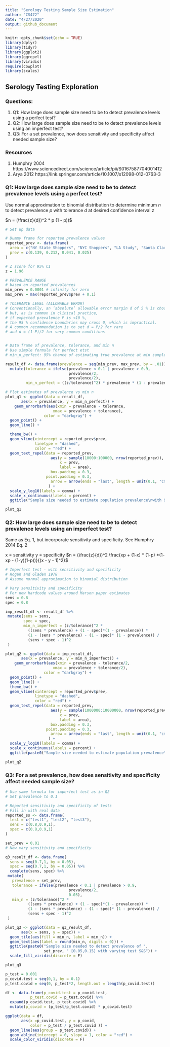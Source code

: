 ```yaml
---
title: "Serology Testing Sample Size Estimation"
author: "CS472"
date: "4/27/2020"
output: github_document
---
```


```r
knitr::opts_chunk$set(echo = TRUE)
library(dplyr)
library(tidyr)
library(ggplot2)
library(ggrepel)
library(viridis)
require(cowplot)
library(scales)
```

## Serology Testing Exploration

### Questions:
1. Q1: How large does sample size need to be to detect prevalence levels using a perfect test?
2. Q2: How large does sample size need to be to detect prevalence levels using an imperfect test?
3. Q3: For a set prevalence, how does sensitivity and specificity affect needed sample size?


### Resources
1. Humphry 2004 https://www.sciencedirect.com/science/article/pii/S0167587704001412
2. Arya 2012 https://link.springer.com/article/10.1007/s12098-012-0763-3


### Q1: How large does sample size need to be to detect prevalence levels using a perfect test?

Use normal approximation to binomial distribution to determine minimum $n$ to detect prevalence $p$ with tolerance $d$ at desired confidence interval $z$ 

$n = (\frac{z}{d})^2 * p (1 - p))$


```r

# Set up data

# Dummy frame for reported prevalence values
reported_prev <- data.frame(
  area = c("NY State Shoppers", "NYC Shoppers", "LA Study", "Santa Clara Study"),
  prev = c(0.139, 0.212, 0.041, 0.025)
)

# Z score for 95% CI
z = 1.96

# PREVALENCE RANGE 
# based on reported prevalences
min_prev = 0.0001 # infinity for zero
max_prev = max(reported_prev$prev + 0.1)

# TOLERANCE LEVEL (ALLOWABLE ERROR)
# Conventionally, an ‘absolute’ allowable error margin d of 5 % is chosen, 
# but, as is common in clinical practice, 
# if expected prevalence P is <10 %, 
# the 95 % confidence boundaries may cross 0, which is impractical.
# A common recommendation is to set d = P/2 for rare 
# and d = (1-P)/2 for very common conditions


# Data frame of prevalence, tolerance, and min n
# Use simple formula for perfect etst
# min_n_perfect: 95% chance of estimating true prevalence at min sample size

result_df <- data.frame(prevalence = seq(min_prev, max_prev, by = .01)) %>%
  mutate(tolerance = ifelse(prevalence < 0.1 | prevalence > 0.9,
                            prevalence/2,
                            prevalence/2),
         min_n_perfect = ((z/tolerance)^2) * prevalence * (1 - prevalence))

# Plot estimates of prevalence vs min n
plot_q1 <- ggplot(data = result_df, 
       aes(x = prevalence, y = min_n_perfect)) +
    geom_errorbarh(aes(xmin = prevalence - tolerance, 
                     xmax = prevalence + tolerance),
                 color = "darkgray") +
  geom_point() +
  geom_line() +

  theme_bw() +
  geom_vline(xintercept = reported_prev$prev, 
             linetype = "dashed", 
             color = "red") +
  geom_text_repel(data = reported_prev,
                    aes(y = sample(10000:100000, nrow(reported_prev)),
                        x = prev,
                        label = area),
                    box.padding = 0.3,
                  point.padding = 0.3,
                    arrow = arrow(ends = "last", length = unit(0.1, "cm"))
                   ) +
  scale_y_log10(labels = comma) +
  scale_x_continuous(labels = percent) +
  ggtitle("Sample size needed to estimate population prevalence\nwith 95% confidence of being within tolerance using a perfect test")

plot_q1

```

### Q2: How large does sample size need to be to detect prevalence levels using an imperfect test?

Same as Eq. 1, but incorporate sensitivity and specificity. See Humphry 2014 Eq. 2

x = sensitivity
y = specificity
$n = (\frac{z}{d})^2 \frac{xp + (1-x) * (1-p) *(1- xp - (1-y)(1-p))}{(x - y - 1)^2}$


```r

# Imperfect test - with sensitivity and specificity
# Rogan and Gladen 1978
# Assume normal approximation to binomial distribution

# Vary sensitivity and specificity
# For now hardcode values around Marson paper estimates
sens = 0.8
spec = 0.8

imp_result_df <- result_df %>%
 mutate(sens = sens,
        spec = spec,
        min_n_imperfect = (z/tolerance)^2 * 
          ((sens * prevalence) + (1 - spec)*(1 - prevalence)) * 
          (1 - (sens * prevalence) - (1 - spec)* (1 - prevalence)) / 
          (sens + spec - 1)^2
 )

plot_q2 <- ggplot(data = imp_result_df, 
       aes(x = prevalence, y = min_n_imperfect)) +
    geom_errorbarh(aes(xmin = prevalence - tolerance/2, 
                     xmax = prevalence + tolerance/2),
                 color = "darkgray") +
  geom_point() +
  geom_line() +
  theme_bw() +
  geom_vline(xintercept = reported_prev$prev, 
             linetype = "dashed", 
             color = "red") +
  geom_text_repel(data = reported_prev,
                    aes(y = sample(1000000:10000000, nrow(reported_prev)),
                        x = prev,
                        label = area),
                    box.padding = 0.3,
                  point.padding = 0.3,
                    arrow = arrow(ends = "last", length = unit(0.1, "cm"))
                   ) +
  scale_y_log10(labels = comma) +
  scale_x_continuous(labels = percent) +
  ggtitle(paste0("Sample size needed to estimate population prevalence\nwith 95% confidence of being within tolerance\nusing an imperfect test: Sensitivity = ", sens, " Specificity = ", spec))

plot_q2


```




### Q3: For a set prevalence, how does sensitivity and specificity affect needed sample size?

```r

# Use same formula for imperfect test as in Q2
# Set prevalence to 0.1 

# Reported sensitivity and specificity of tests
# Fill in with real data
reported_ss <- data.frame(
  test = c("test1", "test2", "test3"),
  sens = c(0.8,0.9,1),
  spec = c(0.8,0.9,1)
)

set_prev = 0.01
# Now vary sensitivity and specificity

q3_result_df <- data.frame(
  sens = seq(0.7,1, by = 0.05),
  spec = seq(0.7,1, by = 0.05)) %>%
  complete(sens, spec) %>%
 mutate(
   prevalence = set_prev,
   tolerance = ifelse(prevalence < 0.1 | prevalence > 0.9,
                            prevalence/2,
                            0.05),
   min_n = (z/tolerance)^2 * 
          ((sens * prevalence) + (1 - spec)*(1 - prevalence)) * 
          (1 - (sens * prevalence) - (1 - spec)* (1 - prevalence)) / 
          (sens + spec - 1)^2
 )

plot_q3 <- ggplot(data = q3_result_df, 
       aes(x = sens, y = spec)) +
  geom_tile(aes(fill = min_n, label = min_n)) +
  geom_text(aes(label = round(min_n, digits = 0))) +
  ggtitle(paste0("Sample size needed to detect prevalence of ", 
                 set_prev, " [0.05,0.15] with varying test S&S")) +
  scale_fill_viridis(discrete = F)

plot_q3


```




```r

p_test = 0.001
p_covid.test = seq(0,1, by = 0.1)
p_test.covid = seq(0, p_test*2, length.out = length(p_covid.test))

df <- data.frame(p_covid.test = p_covid.test,
           p_test.covid = p_test.covid) %>%
  expand(p_covid.test, p_test.covid) %>%
  mutate(p_covid = (p_test/p_test.covid) * p_covid.test) 

ggplot(data = df,
       aes(x =p_covid.test, y = p_covid,
           color = p_test / p_test.covid )) +
  geom_line(aes(group = p_test.covid)) +
  geom_abline(intercept = 0, slope = 1, color = "red") +
  scale_color_viridis(discrete = F)




```


